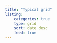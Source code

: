 ```yaml
---
title: "Typical grid"
listing: 
    categories: true
    type: grid
    sort: date desc
    feed: true
---
```

